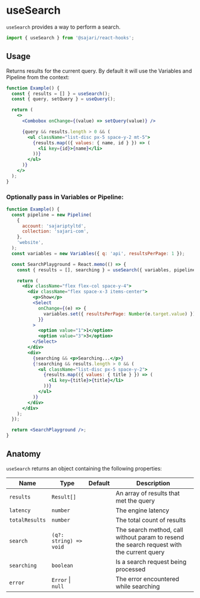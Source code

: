 
<SEO title="useSearch" description="useSearch provides a getter & setter for the current query." />

# useSearch

`useSearch` provides a way to perform a search.

```js
import { useSearch } from '@sajari/react-hooks';
```

## Usage

Returns results for the current query. By default it will use the Variables and Pipeline from the context:

```jsx
function Example() {
  const { results = [] } = useSearch();
  const { query, setQuery } = useQuery();

  return (
    <>
      <Combobox onChange={(value) => setQuery(value)} />

      {query && results.length > 0 && (
        <ul className="list-disc px-5 space-y-2 mt-5">
          {results.map(({ values: { name, id } }) => (
            <li key={id}>{name}</li>
          ))}
        </ul>
      )}
    </>
  );
}
```

### Optionally pass in Variables or Pipeline:

```jsx
function Example() {
  const pipeline = new Pipeline(
    {
      account: 'sajariptyltd',
      collection: 'sajari-com',
    },
    'website',
  );
  const variables = new Variables({ q: 'api', resultsPerPage: 1 });

  const SearchPlayground = React.memo(() => {
    const { results = [], searching } = useSearch({ variables, pipeline });

    return (
      <div className="flex flex-col space-y-4">
        <div className="flex space-x-3 items-center">
          <p>Show</p>
          <Select
            onChange={(e) => {
              variables.set({ resultsPerPage: Number(e.target.value) });
            }}
          >
            <option value="1">1</option>
            <option value="3">3</option>
          </Select>
        </div>
        <div>
          {searching && <p>Searching...</p>}
          {!searching && results.length > 0 && (
            <ul className="list-disc px-5 space-y-2">
              {results.map(({ values: { title } }) => (
                <li key={title}>{title}</li>
              ))}
            </ul>
          )}
        </div>
      </div>
    );
  });

  return <SearchPlayground />;
}
```

## Anatomy

`useSearch` returns an object containing the following properties:

| Name           | Type                   | Default | Description                                                                               |
| -------------- | ---------------------- | ------- | ----------------------------------------------------------------------------------------- |
| `results`      | `Result[]`             |         | An array of results that met the query                                                    |
| `latency`      | `number`               |         | The engine latency                                                                        |
| `totalResults` | `number`               |         | The total count of results                                                                |
| `search`       | `(q?: string) => void` |         | The search method, call without param to resend the search request with the current query |
| `searching`    | `boolean`              |         | Is a search request being processed                                                       |
| `error`        | `Error` \| `null`      |         | The error encountered while searching                                                     |
